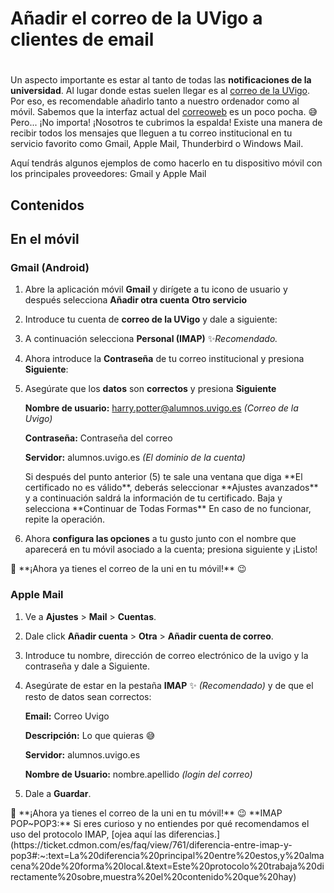 
# Añadir el correo de la UVigo a clientes de email

#

Un aspecto importante es estar al tanto de todas las **notificaciones de la
universidad**. Al lugar donde estas suelen llegar es al
[correo de la UVigo](https://correoweb.uvigo.gal/login.php).
Por eso, es recomendable añadirlo tanto a nuestro ordenador como al móvil.
Sabemos que la interfaz actual del [correoweb](https://correoweb.uvigo.gal/login.php)
es un poco pocha. 😅 Pero... ¡No importa! ¡Nosotros te cubrimos la espalda!
Existe una manera de recibir todos los mensajes que lleguen a tu correo
institucional en tu servicio favorito como Gmail, Apple Mail, Thunderbird
o Windows Mail.

Aquí tendrás algunos ejemplos de como hacerlo en tu dispositivo móvil con
los principales proveedores: Gmail y Apple Mail

## Contenidos

## En el móvil

### Gmail (Android)

1.  Abre la aplicación móvil **Gmail** y dirígete a tu icono de usuario y
    después selecciona **Añadir otra cuenta** **Otro servicio**
2.  Introduce tu cuenta de **correo de la UVigo** y dale a siguiente:
3.  A continuación selecciona **Personal (IMAP)** ✨*Recomendado.*
4.  Ahora introduce la **Contraseña** de tu correo institucional y presiona
    **Siguiente**:
5.  Asegúrate que los **datos** son **correctos** y presiona **Siguiente**

    **Nombre de usuario:** harry.potter@alumnos.uvigo.es _(Correo de la Uvigo)_

    **Contraseña:** Contraseña del correo

    **Servidor:** alumnos.uvigo.es _(El dominio de la cuenta)_

    <Callout variant="warning">
        <CalloutDescription>
            Si después del punto anterior (5) te sale una ventana que diga **El
            certificado no es válido**, deberás seleccionar **Ajustes
            avanzados** y a continuación saldrá la información de tu
            certificado. Baja y selecciona **Continuar de Todas Formas** En caso
            de no funcionar, repite la operación.
        </CalloutDescription>
    </Callout>

6.  Ahora **configura las opciones** a tu gusto junto con el nombre que
    aparecerá en tu móvil asociado a la cuenta; presiona siguiente y ¡Listo!

<Callout variant="success">
    <CalloutDescription>
        🌟 **¡Ahora ya tienes el correo de la uni en tu móvil!** 😉
    </CalloutDescription>
</Callout>

### Apple Mail

1.  Ve a **Ajustes** > **Mail** > **Cuentas**.
2.  Dale click **Añadir cuenta** > **Otra** > **Añadir cuenta de correo**.
3.  Introduce tu nombre, dirección de correo electrónico de la uvigo y la
    contraseña y dale a Siguiente.
4.  Asegúrate de estar en la pestaña **IMAP** ✨ _(Recomendado)_ y de que el resto
    de datos sean correctos:

    **Email:** Correo Uvigo

    **Descripción:** Lo que quieras 😅

    **Servidor:** alumnos.uvigo.es

    **Nombre de Usuario:** nombre.apellido _(login del correo)_

5.  Dale a **Guardar**.

<Callout variant="success">
    <CalloutDescription>
        🌟 **¡Ahora ya tienes el correo de la uni en tu móvil!** 😉
    </CalloutDescription>
</Callout>

<Callout variant="info">
    <CalloutDescription>
        **IMAP POP~POP3:** Si eres curioso y no entiendes por qué recomendamos
        el uso del protocolo IMAP, [ojea aquí las
        diferencias.](https://ticket.cdmon.com/es/faq/view/761/diferencia-entre-imap-y-pop3#:~:text=La%20diferencia%20principal%20entre%20estos,y%20almacena%20de%20forma%20local.&text=Este%20protocolo%20trabaja%20directamente%20sobre,muestra%20el%20contenido%20que%20hay)
    </CalloutDescription>
</Callout>
